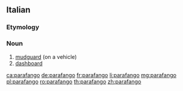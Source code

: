 ==Italian==

===Etymology===
{{prefix|para|fango|lang=it}}

===Noun===
{{it-noun|m}}

# [[mudguard]] (on a vehicle)
# [[dashboard]]

[[ca:parafango]]
[[de:parafango]]
[[fr:parafango]]
[[li:parafango]]
[[mg:parafango]]
[[pl:parafango]]
[[ro:parafango]]
[[th:parafango]]
[[zh:parafango]]